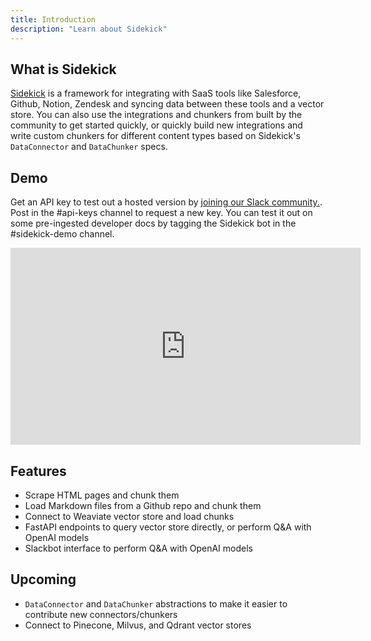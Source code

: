 ```yaml
---
title: Introduction
description: "Learn about Sidekick"
---
```


## What is Sidekick
[Sidekick](https://getsidekick.ai/) is a framework for integrating with SaaS tools like Salesforce, Github, Notion, Zendesk and syncing data between these tools and a vector store. You can also use the integrations and chunkers from built by the community to get started quickly, or quickly build new integrations and write custom chunkers for different content types based on Sidekick's `DataConnector` and `DataChunker` specs.

## Demo
Get an API key to test out a hosted version by [joining our Slack community.](https://sidekick-public.slack.com/). Post in the #api-keys channel to request a new key. You can test it out on some pre-ingested developer docs by tagging the Sidekick bot in the #sidekick-demo channel.

<iframe width="560" height="315" src="https://www.youtube.com/embed/hH09kWi6Si0" title="YouTube video player" frameborder="0" allow="accelerometer; autoplay; clipboard-write; encrypted-media; gyroscope; picture-in-picture; web-share" allowfullscreen></iframe>


## Features
* Scrape HTML pages and chunk them
* Load Markdown files from a Github repo and chunk them
* Connect to Weaviate vector store and load chunks
* FastAPI endpoints to query vector store directly, or perform Q&A with OpenAI models
* Slackbot interface to perform Q&A with OpenAI models

## Upcoming
* `DataConnector` and `DataChunker` abstractions to make it easier to contribute new connectors/chunkers
* Connect to Pinecone, Milvus, and Qdrant vector stores